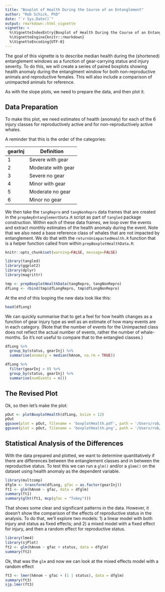 ```yaml
---
title: "Boxplot of Health During the Course of an Entanglement"
author: "Rob Schick, PhD"
date: "`r Sys.Date()`"
output: rmarkdown::html_vignette
vignette: >
  %\VignetteIndexEntry{Boxplot of Health During the Course of an Entanglement}
  %\VignetteEngine{knitr::rmarkdown}
  %\VignetteEncoding{UTF-8}
---
```


The goal of this vignette is to describe median health during the (shortened) entanglement windows as a function of gear-carrying status and injury severity. To do this, we will create a series of paired boxplots showing health anomaly during the entanglment window for both non-reproductive animals and reproductive females. This will also include a comparison of unimpacted animals for reference.

As with the slope plots, we need to prepare the data, and then plot it.

## Data Preparation
To make this plot, we need estimates of health (anomaly) for each of the 6 injury classes for reproductively active and for non-reproductively active whales. 

A reminder that this is the order of the categories:

gearInj | Definition
-----------|----------
1 | Severe with gear
2 | Moderate with gear
3 | Severe no gear
4 | Minor with gear
5 | Moderate no gear
6 | Minor no gear

We then take the `tangRepro` and `tangNonRepro` data frames that are created in the `prepAmyEntanglementData.R` script as part of `tangled` package construction. Within each of these data frames, we loop over the events and extract monthly estimates of the health anomaly during the event. Note that we also need a base reference class of whales that are not impacted by entanglement. We do that with the `returnUnimpactedHealth.R` function that is a helper function called from within `prepBoxplotHealthData.R`:


```r
knitr::opts_chunk$set(warning=FALSE, message=FALSE)
```

```r
library(tangled)
library(ggplot2)
library(dplyr)
library(magrittr)
```


```r

tmp <- prepBoxplotHealthData(tangRepro, tangNonRepro)
dfLong <- rbind(tmp$dfLongRepro, tmp$dfLongNonRepro)
```

At the end of this looping the new data look like this:

```r
head(dfLong)
```

We can quickly summarise that to get a feel for how health changes as a function of gear injury type as well as an estimate of how many events are in each category. (Note that the number of events for the Unimpacted class does not reflect the actual number of events, rather the number of whale-months. So it's not useful to compare that to the entangled classes.)

```r
dfLong %>% 
  group_by(status, gearInj) %>% 
  summarise(anomaly = median(hAnom, na.rm = TRUE))

dfLong %>% 
  filter(gearInj > 0) %>% 
  group_by(status, gearInj) %>% 
  summarise(numEvents = n())
```


## The Revised Plot
Ok, so then let's make the plot:

```r
pOut <- plotBoxplotHealth(dfLong, bsize = 12)
pOut
ggsave(plot = pOut, filename = 'boxplotHealth.pdf', path = '/Users/rob/Dropbox/Papers/KnowltonEtAl_Entanglement/images', device = 'pdf', width = 9, height = 6, units = 'in')
ggsave(plot = pOut, filename = 'boxplotHealth.png', path = '/Users/rob/Dropbox/Papers/KnowltonEtAl_Entanglement/images', device = 'png', dpi = 300, width = 9, height = 6, units = 'in')
```


## Statistical Analysis of the Differences
With the data prepared and plotted, we want to determine quantitatively if there are differences between the entanglement classes and in between the reproductive status. To test this we can run a `glm()` and/or a `glmm()` on the dataset using health anomaly as the dependent variable. 

```r
library(multcomp)
dfglm <- transform(dfLong, gfac = as.factor(gearInj))
ft1 <- glm(hAnom ~ gfac, data = dfglm)
summary(ft1)
summary(glht(ft1, mcp(gfac = "Tukey")))
```

That shows some clear and significant patterns in the data. However, it doesn't show the comparison of the effects of reproductive status in the analysis. To do that, we'll explore two models: 1) a linear model with both injury and status as fixed effects; and 2) a mixed model with a fixed effect for injury, and then a random effect for reproductive status.

```r
library(lme4)
library(sjPlot)
ft2 <- glm(hAnom ~ gfac + status, data = dfglm)
summary(ft2)
```

Ok, that was the `glm` and now we can look at the mixed effects model with a random effect

```r
ft3 <- lmer(hAnom ~ gfac + (1 | status), data = dfglm)
summary(ft3)
sjp.lmer(ft3)
```

